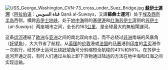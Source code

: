 [[File:USS_George_Washington_CVN-73_cross_under_Suez_Bridge.jpg|thumb]]
'''[[蘇伊士運河|蘇伊士運河]]'''（[[阿拉伯语|阿拉伯语]]：'''قناة السويس''' Qanā al-Suways，又譯'''蘇彝士運河'''）处于[[埃及|埃及]][[西奈半岛|西奈半岛]]西侧，横跨[[苏伊士地峡|苏伊士地峡]]，处于[[地中海|地中海]]侧的[[塞德港|塞德港]]和[[红海|红海]][[苏伊士湾|苏伊士湾]]侧的[[苏伊士|苏伊士]]（''al-Suways''）两座城市之间，全长约163[[公里|公里]]，是全球最大的無船閘運河。

这条[[运河|运河]]連結了[[欧洲|欧洲]]与[[亚洲|亚洲]]之间的南北双向水运，而不必绕过[[非洲|非洲]]南端的风暴角（[[好望角|好望角]]），大大节省了航程。从[[英国|英国]]的[[伦敦|伦敦]]港或[[法国|法国]]的[[马赛|马赛]]港到[[印度|印度]]的[[孟买|孟买]]港作一次航行，经苏伊士运河比绕[[好望角|好望角]]可分别缩短全航程的43%和56%。在苏伊士运河开通之前，有时人们通过从船上卸下货物通过陆运的方法在地中海和红海之间实现运输。